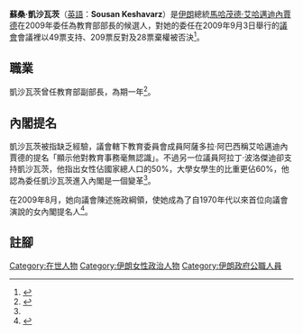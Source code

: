 '''蘇桑·凱沙瓦茨'''（[[英語|英語]]：'''Sousan Keshavarz'''）是[[伊朗|伊朗]]總統[[馬哈茂德·艾哈邁迪內賈德|馬哈茂德·艾哈邁迪內賈德]]在2009年委任為教育部部長的候選人，對她的委任在2009年9月3日舉行的[[伊朗伊斯蘭會議|議會]]會議裡以49票支持、209票反對及28票棄權被否決<ref>{{cite web | url=http://www.bbc.co.uk/persian/iran/2009/09/090903_he_ir88_cabinet.shtml | title=مجلس به سه وزیر پیشنهادی احمدی نژاد رای اعتماد نداد | publisher=BBC | date=03-09-2009 | accessdate=June 24, 2011 | language=fa | archive-date=2013-03-07 | archive-url=https://web.archive.org/web/20130307053847/http://www.bbc.co.uk/persian/iran/2009/09/090903_he_ir88_cabinet.shtml | dead-url=no }}</ref>。

== 職業 ==

凱沙瓦茨曾任教育部副部長，為期一年<ref name="challenges">{{cite web | url=http://www.tehrantimes.com/index_View.asp?code=201729 | title=Suggested cabinet to face challenges | publisher=Tehran Times | date=2009-08-24 | accessdate=June 24, 2011 | author=Salman Ansari Javid | language=en | archive-date=2016-03-03 | archive-url=https://web.archive.org/web/20160303190411/http://www.tehrantimes.com/index_View.asp?code=201729 | dead-url=no }}</ref>。

== 內閣提名 ==

凱沙瓦茨被指缺乏經驗，議會轄下教育委員會成員阿薩多拉·阿巴西稱艾哈邁迪內賈德的提名「顯示他對教育事務毫無認識」。不過另一位議員阿拉丁·波洛傑迪卻支持凱沙瓦茨，他指出女性佔國家總人口的50%，大學女學生的比重更佔60%，他認為委任凱沙瓦茨進入內閣是一個變革<ref name="challenges"/>。

在2009年8月，她向議會陳述施政綱領，使她成為了自1970年代以來首位向議會演說的女內閣提名人<ref>{{cite web | url=http://fr.jpost.com/servlet/Satellite?cid=1251145160378&pagename=JPost/JPArticle/ShowFull | title=Iran's parliament debates Ahmadinejad Cabinet list | publisher=Jerusalem Post | date=2009-08-31 | accessdate=June 24, 2011 | language=en }}{{dead link|date=2018年1月 |bot=InternetArchiveBot |fix-attempted=yes }}</ref>。

== 註腳 ==
<div class="references-small">
<references></references>
</div>

{{DEFAULTSORT:Keshavarz, Sousan}}
[[Category:在世人物|Category:在世人物]]
[[Category:伊朗女性政治人物|Category:伊朗女性政治人物]]
[[Category:伊朗政府公職人員|Category:伊朗政府公職人員]]

{{Iran-stub}}